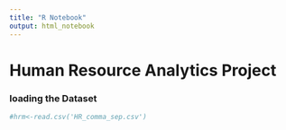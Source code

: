 ```yaml
---
title: "R Notebook"
output: html_notebook
---
```

<h1>Human Resource Analytics Project</h1>


### loading the Dataset
```r
#hrm<-read.csv('HR_comma_sep.csv')



```

```r

```




